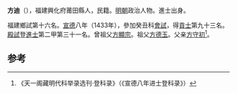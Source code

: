 '''方迪'''（{{bd|1403年||？}}），福建興化府莆田縣人，民籍。[[明朝|明朝]]政治人物。進士出身。

福建鄉試第十六名。[[宣德|宣德]]八年（1433年），參加癸丑科[[會試|會試]]，得[[貢士|貢士]]第九十三名。[[殿試|殿試]]登[[進士|進士]]第二甲第三十一名。曾祖父[[方顯宗|方顯宗]]。祖父[[方德玉|方德玉]]。父亲[[方守初|方守初]]<ref>《天一阁藏明代科举录选刊·登科录》（《宣德八年进士登科录》）</ref>。

==参考==
{{reflist}}
{{明朝人物小作品}}
{{宣德八年癸丑科殿試金榜}}
